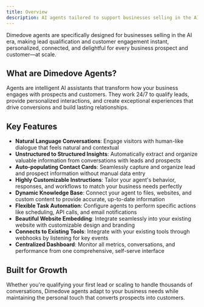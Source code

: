 ```yaml
---
title: Overview
description: AI agents tailored to support businesses selling in the AI era
---
```


Dimedove agents are specifically designed for businesses selling in the AI era, making lead qualification and customer engagement instant, personalized, connected, and delightful for every business prospect and customer—at scale.

## What are Dimedove Agents?

Agents are intelligent AI assistants that transform how your business engages with prospects and customers. They work 24/7 to qualify leads, provide personalized interactions, and create exceptional experiences that drive conversions and build lasting relationships.

## Key Features

- **Natural Language Conversations**: Engage visitors with human-like dialogue that feels natural and contextual
- **Unstructured to Structured Insights**: Automatically extract and organize valuable information from conversations with leads and prospects
- **Auto-populating Contact Cards**: Seamlessly capture and organize lead and prospect information without manual data entry
- **Highly Customizable Instructions**: Tailor your agent's behavior, responses, and workflows to match your business needs perfectly
- **Dynamic Knowledge Base**: Connect your agent to files, websites, and custom content to provide accurate, up-to-date information
- **Flexible Task Automation**: Configure agents to perform specific actions like scheduling, API calls, and email notifications
- **Beautiful Website Embedding**: Integrate seamlessly into your existing website with customizable design and branding
- **Connects to Existing Tools**: Integrate with your existing tools through webhooks by listening for key events
- **Centralized Dashboard**: Monitor all metrics, conversations, and performance from one comprehensive, self-serve interface

## Built for Growth

Whether you're qualifying your first lead or scaling to handle thousands of conversations, Dimedove agents adapt to your business needs while maintaining the personal touch that converts prospects into customers.